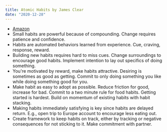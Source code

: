 ```yaml
---
title: Atomic Habits by James Clear
date: "2020-12-28"
---
```


- [Amazon](https://www.amazon.com/gp/product/0735211299)
- Small habits are powerful because of compounding. Change requires patience and confidence.
- Habits are automated behaviors learned from experience. Cue, craving, response, reward.
- Building new habits requires hard to miss cues. Change surroundings to encourage good habits. Implement intention to lay out specifics of doing something.
- You're motivated by reward, make habits attractive. Desiring is sometimes as good as getting. Commit to only doing something you like while doing something good for you.
- Make habit as easy to adopt as possible. Reduce friction for good, increase for bad. Commit to a two minute rule for food habits. Getting started is hardest. Build on momentum of existing habits with habit stacking.
- Making habits immediately satisfying is key since habits are delayed return. E.g., open trip to Europe account to encourage less eating out.
- Create framework to keep habits on track, either by tracking or negative consequences for not sticking to it. Make commitment with partner.
